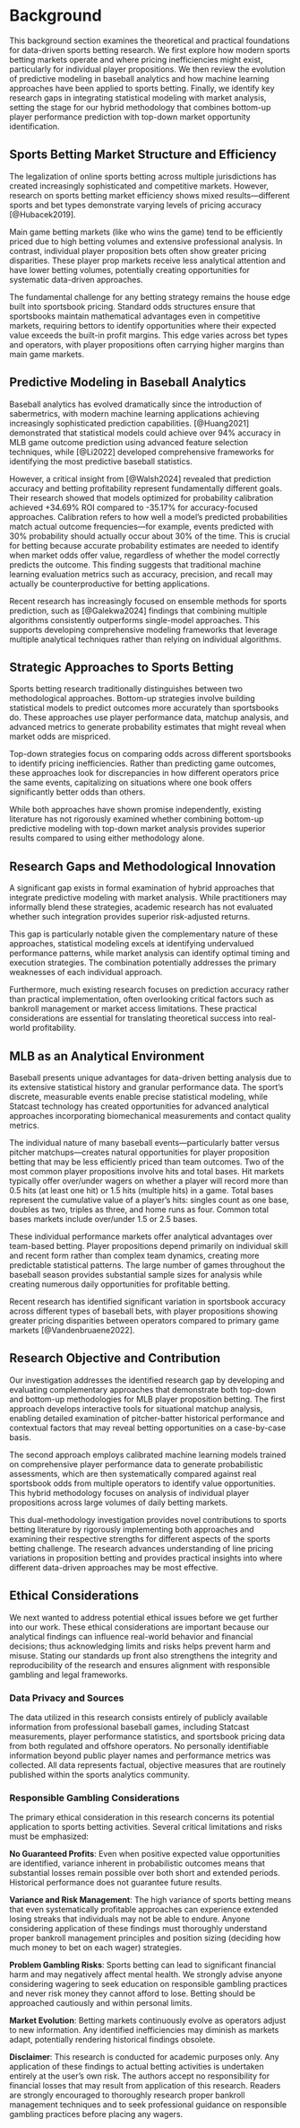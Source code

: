 # Background

This background section examines the theoretical and practical foundations for data-driven sports betting research. We first explore how modern sports betting markets operate and where pricing inefficiencies might exist, particularly for individual player propositions. We then review the evolution of predictive modeling in baseball analytics and how machine learning approaches have been applied to sports betting. Finally, we identify key research gaps in integrating statistical modeling with market analysis, setting the stage for our hybrid methodology that combines bottom-up player performance prediction with top-down market opportunity identification.

## Sports Betting Market Structure and Efficiency

The legalization of online sports betting across multiple jurisdictions has created increasingly sophisticated and competitive markets. However, research on sports betting market efficiency shows mixed results—different sports and bet types demonstrate varying levels of pricing accuracy [@Hubacek2019].

Main game betting markets (like who wins the game) tend to be efficiently priced due to high betting volumes and extensive professional analysis. In contrast, individual player proposition bets often show greater pricing disparities. These player prop markets receive less analytical attention and have lower betting volumes, potentially creating opportunities for systematic data-driven approaches.

The fundamental challenge for any betting strategy remains the house edge built into sportsbook pricing. Standard odds structures ensure that sportsbooks maintain mathematical advantages even in competitive markets, requiring bettors to identify opportunities where their expected value exceeds the built-in profit margins. This edge varies across bet types and operators, with player propositions often carrying higher margins than main game markets.

## Predictive Modeling in Baseball Analytics

Baseball analytics has evolved dramatically since the introduction of sabermetrics, with modern machine learning applications achieving increasingly sophisticated prediction capabilities. [@Huang2021] demonstrated that statistical models could achieve over 94% accuracy in MLB game outcome prediction using advanced feature selection techniques, while [@Li2022] developed comprehensive frameworks for identifying the most predictive baseball statistics.

However, a critical insight from [@Walsh2024] revealed that prediction accuracy and betting profitability represent fundamentally different goals. Their research showed that models optimized for probability calibration achieved +34.69% ROI compared to -35.17% for accuracy-focused approaches. Calibration refers to how well a model's predicted probabilities match actual outcome frequencies—for example, events predicted with 30% probability should actually occur about 30% of the time. This is crucial for betting because accurate probability estimates are needed to identify when market odds offer value, regardless of whether the model correctly predicts the outcome. This finding suggests that traditional machine learning evaluation metrics such as accuracy, precision, and recall may actually be counterproductive for betting applications.

Recent research has increasingly focused on ensemble methods for sports prediction, such as [@Galekwa2024] findings that combining multiple algorithms consistently outperforms single-model approaches. This supports developing comprehensive modeling frameworks that leverage multiple analytical techniques rather than relying on individual algorithms.

## Strategic Approaches to Sports Betting

Sports betting research traditionally distinguishes between two methodological approaches. Bottom-up strategies involve building statistical models to predict outcomes more accurately than sportsbooks do. These approaches use player performance data, matchup analysis, and advanced metrics to generate probability estimates that might reveal when market odds are mispriced.

Top-down strategies focus on comparing odds across different sportsbooks to identify pricing inefficiencies. Rather than predicting game outcomes, these approaches look for discrepancies in how different operators price the same events, capitalizing on situations where one book offers significantly better odds than others.

While both approaches have shown promise independently, existing literature has not rigorously examined whether combining bottom-up predictive modeling with top-down market analysis provides superior results compared to using either methodology alone.

## Research Gaps and Methodological Innovation

A significant gap exists in formal examination of hybrid approaches that integrate predictive modeling with market analysis. While practitioners may informally blend these strategies, academic research has not evaluated whether such integration provides superior risk-adjusted returns.

This gap is particularly notable given the complementary nature of these approaches, statistical modeling excels at identifying undervalued performance patterns, while market analysis can identify optimal timing and execution strategies. The combination potentially addresses the primary weaknesses of each individual approach.

Furthermore, much existing research focuses on prediction accuracy rather than practical implementation, often overlooking critical factors such as bankroll management or market access limitations. These practical considerations are essential for translating theoretical success into real-world profitability.

## MLB as an Analytical Environment

Baseball presents unique advantages for data-driven betting analysis due to its extensive statistical history and granular performance data. The sport's discrete, measurable events enable precise statistical modeling, while Statcast technology has created opportunities for advanced analytical approaches incorporating biomechanical measurements and contact quality metrics.

The individual nature of many baseball events—particularly batter versus pitcher matchups—creates natural opportunities for player proposition betting that may be less efficiently priced than team outcomes. Two of the most common player propositions involve hits and total bases. Hit markets typically offer over/under wagers on whether a player will record more than 0.5 hits (at least one hit) or 1.5 hits (multiple hits) in a game. Total bases represent the cumulative value of a player's hits: singles count as one base, doubles as two, triples as three, and home runs as four. Common total bases markets include over/under 1.5 or 2.5 bases.

These individual performance markets offer analytical advantages over team-based betting. Player propositions depend primarily on individual skill and recent form rather than complex team dynamics, creating more predictable statistical patterns. The large number of games throughout the baseball season provides substantial sample sizes for analysis while creating numerous daily opportunities for profitable betting.

Recent research has identified significant variation in sportsbook accuracy across different types of baseball bets, with player propositions showing greater pricing disparities between operators compared to primary game markets [@Vandenbruaene2022].

## Research Objective and Contribution

Our investigation addresses the identified research gap by developing and evaluating complementary approaches that demonstrate both top-down and bottom-up methodologies for MLB player proposition betting. The first approach develops interactive tools for situational matchup analysis, enabling detailed examination of pitcher-batter historical performance and contextual factors that may reveal betting opportunities on a case-by-case basis.

The second approach employs calibrated machine learning models trained on comprehensive player performance data to generate probabilistic assessments, which are then systematically compared against real sportsbook odds from multiple operators to identify value opportunities. This hybrid methodology focuses on analysis of individual player propositions across large volumes of daily betting markets.

This dual-methodology investigation provides novel contributions to sports betting literature by rigorously implementing both approaches and examining their respective strengths for different aspects of the sports betting challenge. The research advances understanding of line pricing variations in proposition betting and provides practical insights into where different data-driven approaches may be most effective.

## Ethical Considerations
 We next wanted to address potential ethical issues before we get further into our work. These ethical considerations are important because our analytical findings can influence real-world behavior and financial decisions; thus acknowledging limits and risks helps prevent harm and misuse. Stating our standards up front also strengthens the integrity and reproducibility of the research and ensures alignment with responsible gambling and legal frameworks.

### Data Privacy and Sources

The data utilized in this research consists entirely of publicly available information from professional baseball games, including Statcast measurements, player performance statistics, and sportsbook pricing data from both regulated and offshore operators. No personally identifiable information beyond public player names and performance metrics was collected. All data represents factual, objective measures that are routinely published within the sports analytics community.

### Responsible Gambling Considerations

The primary ethical consideration in this research concerns its potential application to sports betting activities. Several critical limitations and risks must be emphasized:

**No Guaranteed Profits**: Even when positive expected value opportunities are identified, variance inherent in probabilistic outcomes means that substantial losses remain possible over both short and extended periods. Historical performance does not guarantee future results.

**Variance and Risk Management**: The high variance of sports betting means that even systematically profitable approaches can experience extended losing streaks that individuals may not be able to endure. Anyone considering application of these findings must thoroughly understand proper bankroll management principles and position sizing (deciding how much money to bet on each wager) strategies. 

**Problem Gambling Risks**: Sports betting can lead to significant financial harm and may negatively affect mental health. We strongly advise anyone considering wagering to seek education on responsible gambling practices and never risk money they cannot afford to lose. Betting should be approached cautiously and within personal limits.

**Market Evolution**: Betting markets continuously evolve as operators adjust to new information. Any identified inefficiencies may diminish as markets adapt, potentially rendering historical findings obsolete.

**Disclaimer**: This research is conducted for academic purposes only. Any application of these findings to actual betting activities is undertaken entirely at the user's own risk. The authors accept no responsibility for financial losses that may result from application of this research. Readers are strongly encouraged to thoroughly research proper bankroll management techniques and to seek professional guidance on responsible gambling practices before placing any wagers.